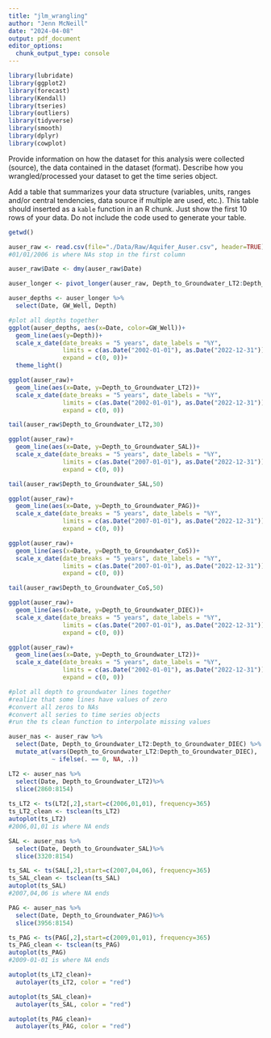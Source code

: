 ```yaml
---
title: "jlm_wrangling"
author: "Jenn McNeill"
date: "2024-04-08"
output: pdf_document
editor_options: 
  chunk_output_type: console
---
```


```r

library(lubridate)
library(ggplot2)
library(forecast)  
library(Kendall)
library(tseries)
library(outliers)
library(tidyverse)
library(smooth)
library(dplyr)
library(cowplot)

```

Provide information on how the dataset for this analysis were collected (source), the data contained in the dataset (format). Describe how you wrangled/processed your dataset to get the time series object.

Add a table that summarizes your data structure (variables, units, ranges and/or central tendencies, data source if multiple are used, etc.). This table should inserted as a `kable` function in an R chunk. Just show the first 10 rows of your data. Do not include the code used to generate your table.

```r

getwd()

auser_raw <- read.csv(file="./Data/Raw/Aquifer_Auser.csv", header=TRUE)
#01/01/2006 is where NAs stop in the first column

auser_raw$Date <- dmy(auser_raw$Date) 

auser_longer <- pivot_longer(auser_raw, Depth_to_Groundwater_LT2:Depth_to_Groundwater_DIEC, names_to = "GW_Well", values_to = "Depth")

auser_depths <- auser_longer %>%
  select(Date, GW_Well, Depth)

#plot all depths together
ggplot(auser_depths, aes(x=Date, color=GW_Well))+
  geom_line(aes(y=Depth))+
  scale_x_date(date_breaks = "5 years", date_labels = "%Y", 
               limits = c(as.Date("2002-01-01"), as.Date("2022-12-31")),
               expand = c(0, 0))+
  theme_light()

ggplot(auser_raw)+
  geom_line(aes(x=Date, y=Depth_to_Groundwater_LT2))+
  scale_x_date(date_breaks = "5 years", date_labels = "%Y", 
               limits = c(as.Date("2002-01-01"), as.Date("2022-12-31")),
               expand = c(0, 0))

tail(auser_raw$Depth_to_Groundwater_LT2,30)

ggplot(auser_raw)+
  geom_line(aes(x=Date, y=Depth_to_Groundwater_SAL))+
  scale_x_date(date_breaks = "5 years", date_labels = "%Y", 
               limits = c(as.Date("2007-01-01"), as.Date("2022-12-31")),
               expand = c(0, 0))

tail(auser_raw$Depth_to_Groundwater_SAL,50)

ggplot(auser_raw)+
  geom_line(aes(x=Date, y=Depth_to_Groundwater_PAG))+
  scale_x_date(date_breaks = "5 years", date_labels = "%Y", 
               limits = c(as.Date("2007-01-01"), as.Date("2022-12-31")),
               expand = c(0, 0))

ggplot(auser_raw)+
  geom_line(aes(x=Date, y=Depth_to_Groundwater_CoS))+
  scale_x_date(date_breaks = "5 years", date_labels = "%Y", 
               limits = c(as.Date("2007-01-01"), as.Date("2022-12-31")),
               expand = c(0, 0))

tail(auser_raw$Depth_to_Groundwater_CoS,50)

ggplot(auser_raw)+
  geom_line(aes(x=Date, y=Depth_to_Groundwater_DIEC))+
  scale_x_date(date_breaks = "5 years", date_labels = "%Y", 
               limits = c(as.Date("2007-01-01"), as.Date("2022-12-31")),
               expand = c(0, 0))

ggplot(auser_raw)+
  geom_line(aes(x=Date, y=Depth_to_Groundwater_LT2))+
  scale_x_date(date_breaks = "5 years", date_labels = "%Y", 
               limits = c(as.Date("2002-01-01"), as.Date("2022-12-31")),
               expand = c(0, 0))

#plot all depth to groundwater lines together
#realize that some lines have values of zero
#convert all zeros to NAs
#convert all series to time series objects
#run the ts clean function to interpolate missing values

auser_nas <- auser_raw %>%
  select(Date, Depth_to_Groundwater_LT2:Depth_to_Groundwater_DIEC) %>%
  mutate_at(vars(Depth_to_Groundwater_LT2:Depth_to_Groundwater_DIEC), 
            ~ ifelse(. == 0, NA, .))

LT2 <- auser_nas %>%
  select(Date, Depth_to_Groundwater_LT2)%>%
  slice(2860:8154)
  
ts_LT2 <- ts(LT2[,2],start=c(2006,01,01), frequency=365)
ts_LT2_clean <- tsclean(ts_LT2)
autoplot(ts_LT2)
#2006,01,01 is where NA ends

SAL <- auser_nas %>%
  select(Date, Depth_to_Groundwater_SAL)%>%
  slice(3320:8154)

ts_SAL <- ts(SAL[,2],start=c(2007,04,06), frequency=365)
ts_SAL_clean <- tsclean(ts_SAL)
autoplot(ts_SAL)
#2007,04,06 is where NA ends

PAG <- auser_nas %>%
  select(Date, Depth_to_Groundwater_PAG)%>%
  slice(3956:8154)

ts_PAG <- ts(PAG[,2],start=c(2009,01,01), frequency=365)
ts_PAG_clean <- tsclean(ts_PAG)
autoplot(ts_PAG)
#2009-01-01 is where NA ends

autoplot(ts_LT2_clean)+
  autolayer(ts_LT2, color = "red")

autoplot(ts_SAL_clean)+
  autolayer(ts_SAL, color = "red")

autoplot(ts_PAG_clean)+
  autolayer(ts_PAG, color = "red")

```



